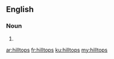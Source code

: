 ==English==

===Noun===
{{head|en|plural}}

# {{plural of|hilltop|lang=en}}

[[ar:hilltops]]
[[fr:hilltops]]
[[ku:hilltops]]
[[my:hilltops]]